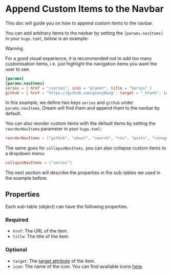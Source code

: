 # Append Custom Items to the Navbar

This doc will guide you on how to append custom items to the navbar.

You can add arbitrary items to the navbar by setting
the `[params.navItems]` in your `hugo.toml`, below is an example:

> [!WARNING]
>
> For a good visual experience, it is recommended not to add too many customisation items, i.e. just highlight the
> navigation items you want the user to see.

```toml
[params]
[params.navItems]
series = { href = "/series", icon = "planet", title = "Series" }
github = { href = "https://github.com/g1eny0ung", target = "_blank", icon = "logo-github", title = "GitHub" }
```

In this example, we define two keys `series` and `github` under `params.navItems`,
Dream will find them and append them to the navbar by default.

You can also reorder custom items with the default items by setting the `reorderNavItems` parameter in your `hugo.toml`:

```toml
reorderNavItems = ["github", "about", "search", "rss", "posts", "categories", "tags", "series"]
```

The same goes for `collapseNavItems`, you can also collapse custom items to a dropdown menu:

```toml
collapseNavItems = ["series"]
```

The next section will describe the properties in the sub-tables we used in the example before.

## Properties

Each sub-table (object) can have the following properties.

### Required

- `href`: The URL of the item.
- `title`: The title of the item.

### Optional

- `target`: The [target attribute](https://developer.mozilla.org/en-US/docs/Web/HTML/Element/a#target) of the item.
- `icon`: The name of the icon. You can find available icons [here](https://ionic.io/ionicons).

